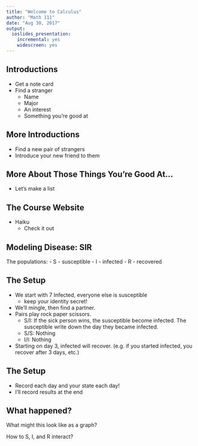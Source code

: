 ```yaml
---
title: "Welcome to Calculus"
author: "Math 111"
date: "Aug 30, 2017"
output: 
  ioslides_presentation: 
    incremental: yes
    widescreen: yes
---
```


## Introductions
- Get a note card
- Find a stranger
  - Name
  - Major
  - An interest
  - Something you're good at

## More Introductions
- Find a new pair of strangers
- Introduce your new friend to them

## More About Those Things You're Good At...
- Let's make a list

## The Course Website
- Haiku
  - Check it out
  
## Modeling Disease: SIR
The populations:
- S - susceptible
- I - infected
- R - recovered

## The Setup
- We start with 7 Infected, everyone else is susceptible
  - keep your identity secret!
- We'll mingle, then find a partner.
- Pairs play rock paper scissors.
  - S/I: If the sick person wins, the susceptible become infected. The susceptible write down the day they became infected.
  - S/S: Nothing
  - I/I: Nothing
- Starting on day 3, infected will recover. (e.g. if you started infected, you recover after 3 days, etc.)

## The Setup
- Record each day and your state each day!
- I'll record results at the end

## What happened?
What might this look like as a graph?

How to S, I, and R interact?



<!-- ernst What are the goals of a college education?
How does a person learn something new?
What do you reasonable expect to remember from your courses in
20 years?
What is the value of making mistakes in the learning process?
How do we create a safe environment where risk-taking is
encouraged and productive failure is valued?


-->

